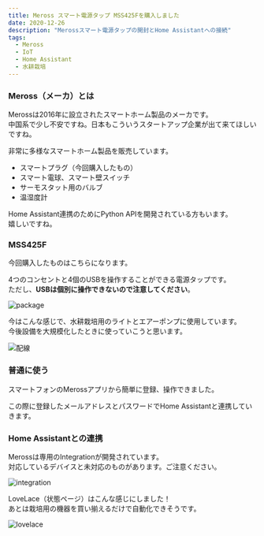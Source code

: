 ```yaml
---
title: Meross スマート電源タップ MSS425Fを購入しました
date: 2020-12-26
description: "Merossスマート電源タップの開封とHome Assistantへの接続"
tags:
  - Meross
  - IoT
  - Home Assistant
  - 水耕栽培
---
```



### Meross（メーカ）とは
Merossは2016年に設立されたスマートホーム製品のメーカです。  
中国系で少し不安ですね。日本もこういうスタートアップ企業が出て来てほしいですね。

<Microlink url="https://www.meross.com/" />

非常に多様なスマートホーム製品を販売しています。
- スマートプラグ（今回購入したもの）
- スマート電球、スマート壁スイッチ
- サーモスタット用のバルブ
- 温湿度計

Home Assistant連携のためにPython APIを開発されている方もいます。  
嬉しいですね。

<Microlink url="https://github.com/albertogeniola/MerossIot" />


### MSS425F
今回購入したものはこちらになります。
<RakutenAffiliate
  url="https://hb.afl.rakuten.co.jp/ichiba/1e30a431.c8ac241a.1e30a432.d707e43f/?pc=https%3A%2F%2Fitem.rakuten.co.jp%2Fbiccamera%2F0619317770065%2F&link_type=picttext&ut=eyJwYWdlIjoiaXRlbSIsInR5cGUiOiJwaWN0dGV4dCIsInNpemUiOiIyNDB4MjQwIiwibmFtIjoxLCJuYW1wIjoicmlnaHQiLCJjb20iOjEsImNvbXAiOiJkb3duIiwicHJpY2UiOjEsImJvciI6MSwiY29sIjoxLCJiYnRuIjoxLCJwcm9kIjowLCJhbXAiOmZhbHNlfQ%3D%3D"
  title="MEROSS スマート電源プラグ 4口 + USB x 4 Google Home / Amazon Alexa / LINE Crova正式認証 MEROSS ホワイト MSS425FJP"
  imgurl="https://hbb.afl.rakuten.co.jp/hgb/1e30a431.c8ac241a.1e30a432.d707e43f/?me_id=1269553&item_id=13423719&pc=https%3A%2F%2Fthumbnail.image.rakuten.co.jp%2F%400_mall%2Fbiccamera%2Fcabinet%2Fproduct%2F6234%2F00000008888477_a01.jpg%3F_ex%3D240x240&s=240x240&t=picttext"
  value="価格：3980円（税込、送料別)"
  value_date="(2020/12/26時点)"
/>

4つのコンセントと4個のUSBを操作することができる電源タップです。  
ただし、**USBは個別に操作できないので注意してください**。

![package](./IMG-1040.png)

今はこんな感じで、水耕栽培用のライトとエアーポンプに使用しています。  
今後設備を大規模化したときに使っていこうと思います。

![配線](./IMG-1042.png)

### 普通に使う
スマートフォンのMerossアプリから簡単に登録、操作できました。

この際に登録したメールアドレスとパスワードでHome Assistantと連携していきます。

### Home Assistantとの連携
Merossは専用のIntegrationが開発されています。  
対応しているデバイスと未対応のものがあります。ご注意ください。

![integration](./integration.png)

LoveLace（状態ページ）はこんな感じにしました！  
あとは栽培用の機器を買い揃えるだけで自動化できそうです。

![lovelace](./lovelace.png)
